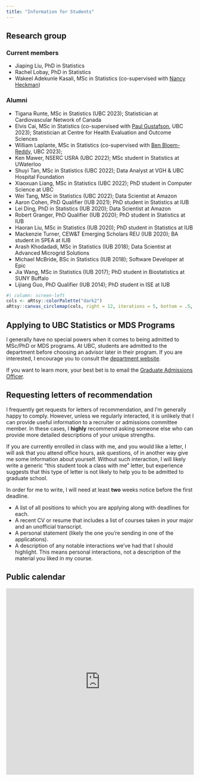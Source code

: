 ```yaml
---
title: "Information for Students"
---
```



## Research group

### Current members

- Jiaping Liu, PhD in Statistics
- Rachel Lobay, PhD in Statistics
- Wakeel Adekunle Kasali, MSc in Statistics (co-supervised with [Nancy Heckman](https://www.stat.ubc.ca/users/nancy-e-heckman))

### Alumni

- Tigana Runte, MSc in Statistics (UBC 2023); Statistician at Cardiovascular Network of Canada
- Elvis Cai, MSc in Statistics (co-supervised with [Paul Gustafson](http://paulgstf.com/), UBC 2023); Statistician at Centre for Health Evaluation and Outcome Sciences
- William Laplante, MSc in Statistics (co-supervised with [Ben Bloem-Reddy](https://www.stat.ubc.ca/~benbr/), UBC 2023); 
- Ken Mawer, NSERC USRA (UBC 2022); MSc student in Statistics at UWaterloo
- Shuyi Tan, MSc in Statistics (UBC 2022); Data Analyst at VGH & UBC Hospital Foundation
- Xiaoxuan Liang, MSc in Statistics (UBC 2022); PhD student in Computer Science at UBC
- Wei Tang, MSc in Statistics (UBC 2022); Data Scientist at Amazon
- Aaron Cohen, PhD Qualifier (IUB 2021); PhD student in Statistics at IUB
- Lei Ding, PhD in Statistics (IUB 2020); Data Scientist at Amazon
- Robert Granger, PhD Qualifier (IUB 2020); PhD student in Statistics at IUB
- Haoran Liu, MSc in Statistics (IUB 2020); PhD student in Statistics at IUB
- Mackenzie Turner, CEW&T Emerging Scholars REU (IUB 2020); BA student in SPEA at IUB 
- Arash Khodadadi, MSc in Statistics (IUB 2018); Data Scientist at Advanced Microgrid Solutions
- Michael McBride, BSc in Statistics (IUB 2018); Software Developer at Epic
- Jia Wang, MSc in Statistics (IUB 2017); PhD student in Biostatistics at SUNY Buffalo
- Lijiang Guo, PhD Qualifier (IUB 2014); PhD student in ISE at IUB


```r
#| column: screen-left
cols <- aRtsy::colorPalette("dark2")
aRtsy::canvas_circlemap(cols, right = 12, iterations = 5, bottom = .5, top = 1) + ggplot2::coord_fixed(ratio = 2.5 / 12, expand = FALSE)
```


## Applying to UBC Statistics or MDS Programs 

I generally have no special powers when it comes to being admitted to MSc/PhD or MDS programs. At UBC, students are admitted to the department before choosing an advisor later in their program. If you are interested, I encourage you to consult the [department website](https://www.stat.ubc.ca/graduate).

If you want to learn more, your best bet is to email the [Graduate Admissions Officer](mailto:admiss@stat.ubc.ca).

## Requesting letters of recommendation 

I frequently get requests for letters of recommendation, and I'm generally happy
to comply. However, unless we regularly interacted, it is unlikely that I can
provide useful information to a recruiter or admissions committee member. In 
these cases, I **highly** recommend asking someone else who can provide more detailed descriptions of your unique strengths. 

If you are currently enrolled in class with me, and you would like a letter, I 
will ask that you attend office hours, ask questions, of in another way give me
some information about yourself. Without such interaction, I will likely write a
generic "this student took a class with me" letter, but experience suggests that
this type of letter is not likely to help you to be admitted to graduate school.

In order for me to write, I will need at least **two** weeks notice before the
first deadline. 

-   A list of all positions to which you are applying along with deadlines for
each.
-   A recent CV or resume that includes a list of courses taken in your major 
and an unofficial transcript.
-   A personal statement (likely the one you're sending in one of the
applications).
-   A description of any notable interactions we've had that I should highlight.
This means personal interactions, not a description of the material you liked
in my course.


## Public calendar {#public-calendar}

<div style="display: flex; align-items: center; justify-content: center;">
<iframe src="https://calendar.google.com/calendar/embed?height=600&amp;wkst=1&amp;bgcolor=%23efefef&amp;ctz=America%2FVancouver&amp;src=ZGFqbWNkb25AZ21haWwuY29t&amp;color=%233F51B5&amp;mode=WEEK&amp;showTitle=0&amp;showPrint=0&amp;showTabs=1&amp;showCalendars=0" style="border-width:0" width="600" height="500" frameborder="0" scrolling="no">
</iframe>
</div>
